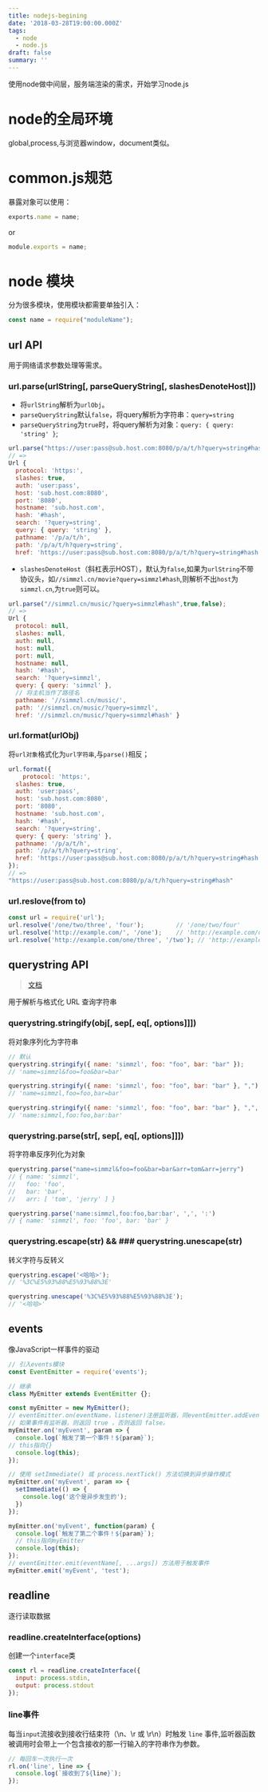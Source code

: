 ```yaml
---
title: nodejs-begining
date: '2018-03-28T19:00:00.000Z'
tags:
  - node
  - node.js
draft: false
summary: ''
---
```


使用node做中间层，服务端渲染的需求，开始学习node.js


# node的全局环境

global,process,与浏览器window，document类似。

# common.js规范

暴露对象可以使用：

```javascript
exports.name = name;
```

or

```javascript
module.exports = name;
```

# node 模块

分为很多模块，使用模块都需要单独引入：

```javascript
const name = require("moduleName");
```

## url API

用于网络请求参数处理等需求。

### url.parse(urlString[, parseQueryString[, slashesDenoteHost]])

- 将`urlString`解析为`urlObj`。
- `parseQueryString`默认`false`，将query解析为字符串：`query=string`
- `parseQueryString`为`true`时，将query解析为对象：`query: { query: 'string' }`;

```javascript
url.parse("https://user:pass@sub.host.com:8080/p/a/t/h?query=string#hash", true);
// =>
Url {
  protocol: 'https:',
  slashes: true,
  auth: 'user:pass',
  host: 'sub.host.com:8080',
  port: '8080',
  hostname: 'sub.host.com',
  hash: '#hash',
  search: '?query=string',
  query: { query: 'string' },
  pathname: '/p/a/t/h',
  path: '/p/a/t/h?query=string',
  href: 'https://user:pass@sub.host.com:8080/p/a/t/h?query=string#hash' }
```

- `slashesDenoteHost`（斜杠表示HOST），默认为`false`,如果为`urlString`不带协议头，如`//simmzl.cn/movie?query=simmzl#hash`,则解析不出`host`为`simmzl.cn`,为`true`则可以。

```javascript
url.parse("//simmzl.cn/music/?query=simmzl#hash",true,false);
// =>
Url {
  protocol: null,
  slashes: null,
  auth: null,
  host: null,
  port: null,
  hostname: null,
  hash: '#hash',
  search: '?query=simmzl',
  query: { query: 'simmzl' },
  // 将主机当作了路径名
  pathname: '//simmzl.cn/music/',
  path: '//simmzl.cn/music/?query=simmzl',
  href: '//simmzl.cn/music/?query=simmzl#hash' }
```

### url.format(urlObj)

将`url对象`格式化为`url字符串`,与`parse()`相反；

```javascript
url.format({
    protocol: 'https:',
  slashes: true,
  auth: 'user:pass',
  host: 'sub.host.com:8080',
  port: '8080',
  hostname: 'sub.host.com',
  hash: '#hash',
  search: '?query=string',
  query: { query: 'string' },
  pathname: '/p/a/t/h',
  path: '/p/a/t/h?query=string',
  href: 'https://user:pass@sub.host.com:8080/p/a/t/h?query=string#hash'
});
// =>
"https://user:pass@sub.host.com:8080/p/a/t/h?query=string#hash"
```

### url.reslove(from to)

```javascript
const url = require('url');
url.resolve('/one/two/three', 'four');         // '/one/two/four'
url.resolve('http://example.com/', '/one');    // 'http://example.com/one'
url.resolve('http://example.com/one/three', '/two'); // 'http://example.com/two'
```

## querystring API

> [文档](http://nodejs.cn/api/querystring.html)

用于解析与格式化 URL 查询字符串

### querystring.stringify(obj[, sep[, eq[, options]]])

将对象序列化为字符串

```javascript
// 默认
querystring.stringify({ name: 'simmzl', foo: "foo", bar: "bar" });
// 'name=simmzl&foo=foo&bar=bar'

querystring.stringify({ name: 'simmzl', foo: "foo", bar: "bar" }, ",");
// 'name=simmzl,foo=foo,bar=bar'

querystring.stringify({ name: 'simmzl', foo: "foo", bar: "bar" }, ",", ":");
// 'name:simmzl,foo:foo,bar:bar'
```

### querystring.parse(str[, sep[, eq[, options]]])

将字符串反序列化为对象

```javascript
querystring.parse("name=simmzl&foo=foo&bar=bar&arr=tom&arr=jerry")
// { name: 'simmzl',
//   foo: 'foo',
//   bar: 'bar',
//   arr: [ 'tom', 'jerry' ] }

querystring.parse('name:simmzl,foo:foo,bar:bar', ',', ':')
// { name: 'simmzl', foo: 'foo', bar: 'bar' }
```

### querystring.escape(str) && ### querystring.unescape(str)

转义字符与反转义  

```javascript
querystring.escape('<哈哈>');
// '%3C%E5%93%88%E5%93%88%3E'

querystring.unescape('%3C%E5%93%88%E5%93%88%3E');
// '<哈哈>'
```

## events

像JavaScript一样事件的驱动

```javascript
// 引入events模块
const EventEmitter = require('events');

// 继承
class MyEmitter extends EventEmitter {};

const myEmitter = new MyEmitter();
// eventEmitter.on(eventName，listener)注册监听器，同eventEmitter.addEventLister()，皆可。
// 如果事件有监听器，则返回 true ，否则返回 false。
myEmitter.on('myEvent', param => {
  console.log(`触发了第一个事件！${param}`);
// this指向{}
  console.log(this);
});

// 使用 setImmediate() 或 process.nextTick() 方法切换到异步操作模式
myEmitter.on('myEvent', param => {
  setImmediate(() => {
    console.log('这个是异步发生的');
  })
});

myEmitter.on('myEvent', function(param) {
  console.log(`触发了第二个事件！${param}`);
  // this指向myEmitter
  console.log(this);
});
// eventEmitter.emit(eventName[, ...args]) 方法用于触发事件
myEmitter.emit('myEvent', 'test');
```

## readline

逐行读取数据

### readline.createInterface(options)

创建一个`interface`类

```javascript
const rl = readline.createInterface({
  input: process.stdin,
  output: process.stdout
});
```

### line事件

每当`input`流接收到接收行结束符（\n、\r 或 \r\n）时触发 `line` 事件,监听器函数被调用时会带上一个包含接收的那一行输入的字符串作为参数。

```javascript
// 每回车一次执行一次
rl.on('line', line => {
  console.log(`接收到了${line}`);
});
```
